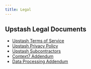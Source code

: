 ```yaml
---
title: Legal
---
```


## Upstash Legal Documents

- [Upstash Terms of Service](https://upstash.com/trust/terms.pdf)
- [Upstash Privacy Policy](https://upstash.com/trust/privacy.pdf)
- [Upstash Subcontractors](https://upstash.com/trust/subprocessors.pdf)
- [Context7 Addendum](https://upstash.com/trust/context7addendum.pdf)
- [Data Processing Addendum](https://upstash.com/static/trust/dpa.pdf)
